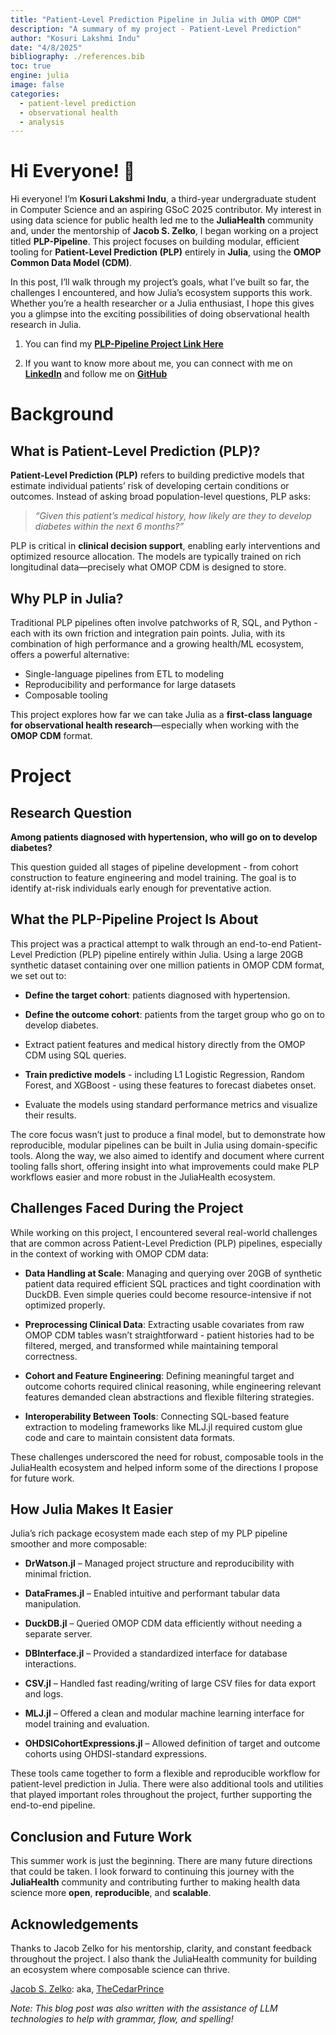 ```yaml
---
title: "Patient-Level Prediction Pipeline in Julia with OMOP CDM"
description: "A summary of my project - Patient-Level Prediction"
author: "Kosuri Lakshmi Indu"
date: "4/8/2025"
bibliography: ./references.bib
toc: true
engine: julia
image: false
categories:
  - patient-level prediction
  - observational health
  - analysis
---
```



# Hi Everyone! 👋

Hi everyone! I’m **Kosuri Lakshmi Indu**, a third-year undergraduate student in Computer Science and an aspiring GSoC 2025 contributor. My interest in using data science for public health led me to the **JuliaHealth** community and, under the mentorship of **Jacob S. Zelko**, I began working on a project titled **PLP-Pipeline**. This project focuses on building modular, efficient tooling for **Patient-Level Prediction (PLP)** entirely in **Julia**, using the **OMOP Common Data Model (CDM)**.

In this post, I’ll walk through my project’s goals, what I’ve built so far, the challenges I encountered, and how Julia’s ecosystem supports this work. Whether you're a health researcher or a Julia enthusiast, I hope this gives you a glimpse into the exciting possibilities of doing observational health research in Julia.

1. You can find my [**PLP-Pipeline Project Link Here**](https://github.com/kosuri-indu/PLP-Pipeline)

2. If you want to know more about me, you can connect with me on [**LinkedIn**](https://www.linkedin.com/in/kosuri-indu/) and follow me on [**GitHub**](https://github.com/kosuri-indu/)


# Background

## What is Patient-Level Prediction (PLP)?

**Patient-Level Prediction (PLP)** refers to building predictive models that estimate individual patients' risk of developing certain conditions or outcomes. Instead of asking broad population-level questions, PLP asks:

> *“Given this patient’s medical history, how likely are they to develop diabetes within the next 6 months?”*

PLP is critical in **clinical decision support**, enabling early interventions and optimized resource allocation. The models are typically trained on rich longitudinal data—precisely what OMOP CDM is designed to store.

## Why PLP in Julia?

Traditional PLP pipelines often involve patchworks of R, SQL, and Python - each with its own friction and integration pain points. Julia, with its combination of high performance and a growing health/ML ecosystem, offers a powerful alternative:

- Single-language pipelines from ETL to modeling
- Reproducibility and performance for large datasets
- Composable tooling

This project explores how far we can take Julia as a **first-class language for observational health research**—especially when working with the **OMOP CDM** format.


# Project

## Research Question

**Among patients diagnosed with hypertension, who will go on to develop diabetes?**

This question guided all stages of pipeline development - from cohort construction to feature engineering and model training. The goal is to identify at-risk individuals early enough for preventative action.


## What the PLP-Pipeline Project Is About

This project was a practical attempt to walk through an end-to-end Patient-Level Prediction (PLP) pipeline entirely within Julia. Using a large 20GB synthetic dataset containing over one million patients in OMOP CDM format, we set out to:

- **Define the target cohort**: patients diagnosed with hypertension.

- **Define the outcome cohort**: patients from the target group who go on to develop diabetes.

- Extract patient features and medical history directly from the OMOP CDM using SQL queries.

- **Train predictive models** - including L1 Logistic Regression, Random Forest, and XGBoost - using these features to forecast diabetes onset.

- Evaluate the models using standard performance metrics and visualize their results.

The core focus wasn’t just to produce a final model, but to demonstrate how reproducible, modular pipelines can be built in Julia using domain-specific tools. Along the way, we also aimed to identify and document where current tooling falls short, offering insight into what improvements could make PLP workflows easier and more robust in the JuliaHealth ecosystem.




## Challenges Faced During the Project
While working on this project, I encountered several real-world challenges that are common across Patient-Level Prediction (PLP) pipelines, especially in the context of working with OMOP CDM data:

- **Data Handling at Scale**: Managing and querying over 20GB of synthetic patient data required efficient SQL practices and tight coordination with DuckDB. Even simple queries could become resource-intensive if not optimized properly.

- **Preprocessing Clinical Data**: Extracting usable covariates from raw OMOP CDM tables wasn’t straightforward - patient histories had to be filtered, merged, and transformed while maintaining temporal correctness.

- **Cohort and Feature Engineering**: Defining meaningful target and outcome cohorts required clinical reasoning, while engineering relevant features demanded clean abstractions and flexible filtering strategies.

- **Interoperability Between Tools**: Connecting SQL-based feature extraction to modeling frameworks like MLJ.jl required custom glue code and care to maintain consistent data formats.

These challenges underscored the need for robust, composable tools in the JuliaHealth ecosystem and helped inform some of the directions I propose for future work.

## How Julia Makes It Easier

Julia's rich package ecosystem made each step of my PLP pipeline smoother and more composable:

- **DrWatson.jl** – Managed project structure and reproducibility with minimal friction.

- **DataFrames.jl** – Enabled intuitive and performant tabular data manipulation.

- **DuckDB.jl** – Queried OMOP CDM data efficiently without needing a separate server.

- **DBInterface.jl** – Provided a standardized interface for database interactions.

- **CSV.jl** – Handled fast reading/writing of large CSV files for data export and logs.

- **MLJ.jl** – Offered a clean and modular machine learning interface for model training and evaluation.

- **OHDSICohortExpressions.jl** – Allowed definition of target and outcome cohorts using OHDSI-standard expressions.

These tools came together to form a flexible and reproducible workflow for patient-level prediction in Julia. There were also additional tools and utilities that played important roles throughout the project, further supporting the end-to-end pipeline.

## Conclusion and Future Work

This summer work is just the beginning. There are many future directions that could be taken. I look forward to continuing this journey with the **JuliaHealth** community and contributing further to making health data science more **open**, **reproducible**, and **scalable**.

## Acknowledgements

Thanks to Jacob Zelko for his mentorship, clarity, and constant feedback throughout the project. I also thank the JuliaHealth community for building an ecosystem where composable science can thrive.

[Jacob S. Zelko](https://jacobzelko.com): aka, [TheCedarPrince](https://github.com/TheCedarPrince)

_Note: This blog post was also written with the assistance of LLM technologies to help with grammar, flow, and spelling!_
